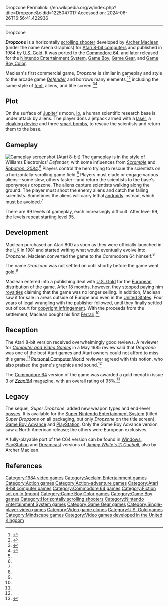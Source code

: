 Dropzone
Permalink: //en.wikipedia.org/w/index.php?title=Dropzone&oldid=1225047017
Accessed on: 2024-06-26T16:56:41.422936



------
Dropzone
{{About|the video game|the parachute landing area|Drop zone|other uses|Drop zone (disambiguation)}}
{{Infobox video game
|title = Dropzone
|image = Dropzone_Original_Cover_Art.jpg
|caption = 
|developer=Arena Graphics
|publisher=[[U.S. Gold]]<br>[[Mindscape (company)|Mindscape]]<br>[[Acclaim Entertainment]] (GBC)
|designer = [[Archer Maclean]]<ref name=halcyon/>
|released = 1984
|genre = [[Scrolling shooter]]
|modes = [[Single-player video game|Single-player]]
|platforms=[[Atari 8-bit computers|Atari 8-bit]], [[Commodore 64]], [[Game Boy]], [[Game Boy Color]], [[Game Gear]], [[Nintendo Entertainment System|NES]]
}}

'''''Dropzone''''' is a horizontally [[scrolling shooter]] developed by [[Archer Maclean]] (under the name Arena Graphics) for [[Atari 8-bit computers]] and published in 1984 by [[U.S. Gold]]. It was ported to the [[Commodore 64]], and later released for the [[Nintendo Entertainment System]], [[Game Boy]], [[Game Gear]], and [[Game Boy Color]].

Maclean's first commercial game, ''Dropzone'' is similar in gameplay and style to the arcade game ''[[Defender (1981 video game)|Defender]]'' and borrows many elements,<ref name="edge">{{citation | url=http://www.edge-online.co.uk/archives/2007/01/the_making_of_d_1.php | archive-url=https://web.archive.org/web/20070221212042/http://www.edge-online.co.uk/archives/2007/01/the_making_of_d_1.php | archive-date=2007-02-21 | title=The making of... ''Dropzone'' | magazine=[[Edge (magazine)|Edge]] | date=December 2006}}</ref><ref name="halcyon">{{cite web | url=https://dadgum.com/halcyon/BOOK/MACLEAN.HTM | title=Archer MacLean interview | work=[[Halcyon Days (book)|Halcyon Days]]}}</ref> including the same style of [[font]], aliens, and title screen.<ref name="moby">{{moby game|id=/dropzone}}</ref><ref>{{KLOV game|id=7547|name=Defender}}</ref>

==Plot==
On the surface of [[Jupiter]]'s moon, [[Io (moon)|Io]], a human scientific research base is under attack by aliens. The player dons a jetpack armed with a [[laser]], a [[cloaking device]] and three [[guided bomb|smart bombs]], to rescue the scientists and return them to the base.

==Gameplay==
[[File:Dropzone_Atari_8-bit_PAL_screenshot.png|thumb|left|Gameplay screenshot (Atari 8-bit)]]
The gameplay is in the style of Williams Electronics' ''Defender'', with some influences from ''[[Scramble (video game)|Scramble]]'' and ''[[Robotron: 2084]]''.<ref name="edge"/> Players control the hero trying to rescue the scientists on a horizontally-scrolling game field.<ref name="moby"/> Players must elude or engage various aliens&mdash;some slow, others faster&mdash;and return the scientists to the base's eponymous dropzone. The aliens capture scientists walking along the ground. The player must shoot the enemy aliens and catch the falling scientists. Sometimes the aliens will carry lethal [[android (robot)|android]]s instead, which must be avoided.<ref name="moby"/>

There are 99 levels of gameplay, each increasingly difficult. After level 99, the levels repeat starting level 95.

==Development==
Maclean purchased an Atari 800 as soon as they were officially launched in the [[United Kingdom|UK]] in 1981 and started writing what would eventually evolve into ''Dropzone''. Maclean converted the game to the Commodore 64 himself:<ref name="edge"/>
{{cquote|The [Commodore] 64 ''Dropzone'' is about 46k [kilobytes] long and consists of 15,000 lines of sparsely commented code with around 350 subroutines and around 3000 labels. Those who can reach Megastar status on the 64 should have had enough practice to attempt an Atari supervised ''Dropzone'' mission. The Atari, being the Porsche of home computers, is capable of running Dropzone 2.5 times faster than the 64 and can handle any amount of blobs on screen, even when you release a Strata Bomb. It is visually, sonically etc., identical and about 12K shorter. However, the 64 is still a respectable BMW316.<ref>{{citation | journal=[[Zzap!64]] | issue=5 | pages=78–79 | date=September 1985 | title=Zzap!64 Tips Dropzone: An Explanation and Survival Tactics | url=http://www.zzap64.co.uk/cgi-bin/displaypage.pl?issue=005&page=079&magazine=zzap}}</ref>}}

The name ''Dropzone'' was not settled on until shortly before the game went gold.<ref name="halcyon"/>

Maclean entered into a publishing deal with [[U.S. Gold]] for the [[Europe]]an distribution of the game. After 18 months, however, they stopped paying him [[royalty payment|royalties]] claiming that the game was no longer selling. In addition, Maclean saw it for sale in areas outside of Europe and even in the [[United States]]. Four years of legal wrangling with the publisher followed, until they finally settled out of court for [[copyright infringement]]. With the proceeds from the settlement, Maclean bought his first [[Ferrari]].<ref name="halcyon"/>

==Reception==
The Atari 8-bit version received overwhelmingly good reviews. A reviewer for ''[[Computer and Video Games]]'' in a May 1985 review said that ''Dropzone'' was one of the best Atari games and Atari owners could not afford to miss this game.<ref name="cvg"/> [[Personal Computer World]] reviewer agreed with this notion, who also praised the game's graphics and sound.<ref name="pcw"/>

The [[Commodore 64]] version of the game was awarded a gold medal in issue 3 of ''[[Zzap!64]]'' magazine, with an overall rating of 95%.<ref>{{citation | journal=[[Zzap!64]] | issue=5 | pages=18–19 | date=July 1985 | title=Dropzone Review | url=http://www.zzap64.co.uk/zzap3/dropzone.html}}</ref>

==Legacy==
The sequel, ''Super Dropzone'', added new weapon types and end-level [[Boss (video games)|bosses]]. It is available for the [[Super Nintendo Entertainment System]] (titled ''Super Dropzone'' on all packaging, but only ''Dropzone'' on the title screen), [[Game Boy Advance]] and [[PlayStation]]. Only the Game Boy Advance version saw a North American release; the others were European exclusives.

A fully-playable port of the C64 version can be found in [[Microsoft Windows|Windows]], [[PlayStation (console)|PlayStation]] and [[Dreamcast]] versions of ''[[Jimmy White's 2: Cueball]]'', also by Archer Maclean.

==References==
{{Reflist|refs=
<ref name="cvg">{{cite journal |title=Software Reviews |journal=Computer and Video Games |date=May 1985 |page=105 |url=https://archive.org/details/cvg-magazine-043/page/n103/mode/2up}}</ref>
<ref name="pcw">{{cite journal |title=I got the blues... |journal=Personal Computer World |date=July 1985 |page=209 |url=https://archive.org/details/PersonalComputerWorld1985-07/page/208/mode/2up}}</ref>
}}

[[Category:1984 video games]]
[[Category:Acclaim Entertainment games]]
[[Category:Action games]]
[[Category:Action-adventure games]]
[[Category:Atari 8-bit computer games]]
[[Category:Commodore 64 games]]
[[Category:Fiction set on Io (moon)]]
[[Category:Game Boy Color games]]
[[Category:Game Boy games]]
[[Category:Horizontally scrolling shooters]]
[[Category:Nintendo Entertainment System games]]
[[Category:Game Gear games]]
[[Category:Single-player video games]]
[[Category:Video game clones]]
[[Category:U.S. Gold games]]
[[Category:Mindscape games]]
[[Category:Video games developed in the United Kingdom]]